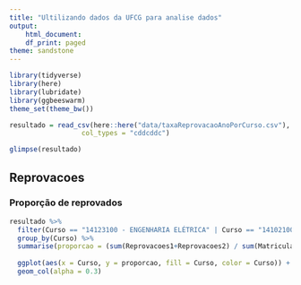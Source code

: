 ```yaml
---
title: "Ultilizando dados da UFCG para analise dados"
output:
    html_document:
    df_print: paged
theme: sandstone
---
```


```r
library(tidyverse)
library(here)
library(lubridate)
library(ggbeeswarm)
theme_set(theme_bw())
```

```r
resultado = read_csv(here::here("data/taxaReprovacaoAnoPorCurso.csv"), 
                  col_types = "cddcddc")

glimpse(resultado)
```

## Reprovacoes

### Proporção de reprovados 
```r
resultado %>%
  filter(Curso == "14123100 - ENGENHARIA ELÉTRICA" | Curso == "14102100 - CIÊNCIA DA COMPUTAÇÃO - D" | Curso == "15122100 - ENGENHARIA CIVIL - D")%>%
  group_by(Curso) %>%
  summarise(proporcao = (sum(Reprovacoes1+Reprovacoes2) / sum(Matriculas1 + Matriculas2) * 100)) %>%
  
  ggplot(aes(x = Curso, y = proporcao, fill = Curso, color = Curso)) +
  geom_col(alpha = 0.3)
  

```

